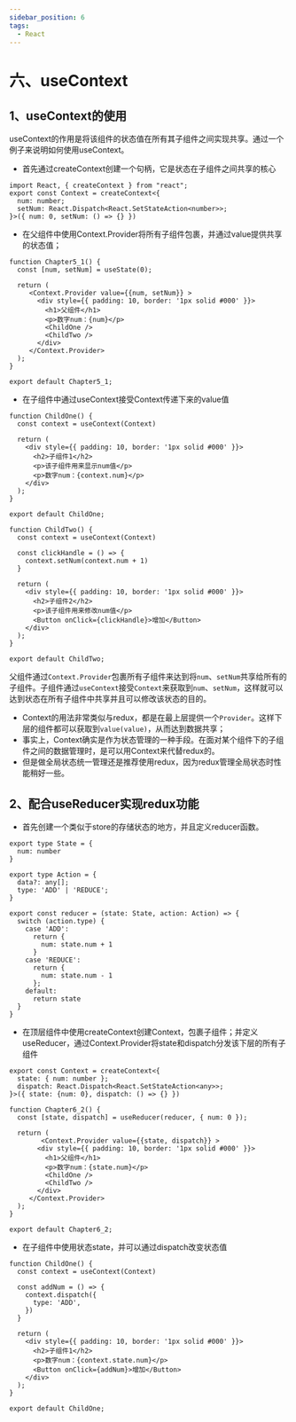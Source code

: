 ```yaml
---
sidebar_position: 6
tags: 
  - React
---
```


# 六、useContext

## 1、useContext的使用

useContext的作用是将该组件的状态值在所有其子组件之间实现共享。通过一个例子来说明如何使用useContext。

- 首先通过createContext创建一个句柄，它是状态在子组件之间共享的核心

```tsx
import React, { createContext } from "react";
export const Context = createContext<{
  num: number;
  setNum: React.Dispatch<React.SetStateAction<number>>;
}>({ num: 0, setNum: () => {} })
```

- 在父组件中使用Context.Provider将所有子组件包裹，并通过value提供共享的状态值；

```tsx
function Chapter5_1() {
  const [num, setNum] = useState(0);

  return (
     <Context.Provider value={{num, setNum}} >
       <div style={{ padding: 10, border: '1px solid #000' }}>
         <h1>父组件</h1>
         <p>数字num：{num}</p>
         <ChildOne />
         <ChildTwo />
       </div>
     </Context.Provider>
  );
}

export default Chapter5_1;
```

- 在子组件中通过useContext接受Context传递下来的value值

```tsx
function ChildOne() {
  const context = useContext(Context)

  return (
    <div style={{ padding: 10, border: '1px solid #000' }}>
      <h2>子组件1</h2>
      <p>该子组件用来显示num值</p>
      <p>数字num：{context.num}</p>
    </div>
  );
}

export default ChildOne;
```

```tsx
function ChildTwo() {
  const context = useContext(Context)

  const clickHandle = () => {
    context.setNum(context.num + 1)
  }

  return (
    <div style={{ padding: 10, border: '1px solid #000' }}>
      <h2>子组件2</h2>
      <p>该子组件用来修改num值</p>
      <Button onClick={clickHandle}>增加</Button>
    </div>
  );
}

export default ChildTwo;
```

父组件通过`Context.Provider`包裹所有子组件来达到将`num`、`setNum`共享给所有的子组件。子组件通过`useContext`接受`Context`来获取到`num`、`setNum`，这样就可以达到状态在所有子组件中共享并且可以修改该状态的目的。

- Context的用法非常类似与redux，都是在最上层提供一个`Provider`。这样下层的组件都可以获取到`value(value)`，从而达到数据共享；
- 事实上，Context确实是作为状态管理的一种手段。在面对某个组件下的子组件之间的数据管理时，是可以用Context来代替redux的。
- 但是做全局状态统一管理还是推荐使用redux，因为redux管理全局状态时性能稍好一些。

## 2、配合useReducer实现redux功能

- 首先创建一个类似于store的存储状态的地方，并且定义reducer函数。

```tsx
export type State = {
  num: number
}

export type Action = {
  data?: any[];
  type: 'ADD' | 'REDUCE';
}

export const reducer = (state: State, action: Action) => {
  switch (action.type) {
    case 'ADD':
      return {
        num: state.num + 1
      }
    case 'REDUCE':
      return {
        num: state.num - 1
      };
    default:
      return state
  }
}
```

- 在顶层组件中使用createContext创建Context，包裹子组件；并定义useReducer，通过Context.Provider将state和dispatch分发该下层的所有子组件

```tsx
export const Context = createContext<{
  state: { num: number };
  dispatch: React.Dispatch<React.SetStateAction<any>>;
}>({ state: {num: 0}, dispatch: () => {} })

function Chapter6_2() {
  const [state, dispatch] = useReducer(reducer, { num: 0 });

  return (
		<Context.Provider value={{state, dispatch}} >
       <div style={{ padding: 10, border: '1px solid #000' }}>
         <h1>父组件</h1>
         <p>数字num：{state.num}</p>
         <ChildOne />
         <ChildTwo />
       </div>
     </Context.Provider>  
  );
}

export default Chapter6_2;
```

- 在子组件中使用状态state，并可以通过dispatch改变状态值

```tsx
function ChildOne() {
  const context = useContext(Context)

  const addNum = () => {
    context.dispatch({
      type: 'ADD',
    })
  }

  return (
    <div style={{ padding: 10, border: '1px solid #000' }}>
      <h2>子组件1</h2>
      <p>数字num：{context.state.num}</p>
      <Button onClick={addNum}>增加</Button>
    </div>
  );
}

export default ChildOne;
```
